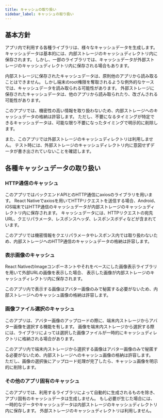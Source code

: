 ```yaml
---
title: キャッシュの取り扱い
sidebar_label: キャッシュの取り扱い
---
```


## 基本方針

アプリ内で利用する各種ライブラリは、様々なキャッシュデータを生成します。
キャッシュデータは基本的には、内部ストレージのキャッシュディレクトリ内に保存されます。
しかし、一部のライブラリでは、キャッシュデータが外部ストレージのキャッシュディレクトリ内に保存される場合もあります。

内部ストレージに保存されたキャッシュデータは、原則他のアプリから読み取ることはできません。
しかし端末のroot権限を奪取されるような例外的なケースでは、キャッシュデータを読み取られる可能性があります。
外部ストレージに保存されたキャッシュデータは、他のアプリから読み取られたり、改ざんされる可能性があります。

このアプリでは、機密性の高い情報を取り扱わないため、内部ストレージへのキャッシュデータの格納は許容します。
ただし、不要になるタイミングが特定できるキャッシュデータは、可能な限り不要になったタイミングで明示的に削除します。

また、このアプリでは外部ストレージのキャッシュディレクトリは利用しません。
テスト時には、外部ストレージのキャッシュディレクトリ内に意図せずデータが書き出されていないことを確認します。

## 各種キャッシュデータの取り扱い

### HTTP通信のキャッシュ

このアプリではバックエンドAPIとのHTTP通信にaxiosのライブラリを用います。
React Nativeでaxiosを用いてHTTPリクエストを送信する場合、Android、iOS端末ではHTTP通信のキャッシュデータが内部ストレージのキャッシュディレクトリ内に保存されます。
キャッシュデータには、HTTPリクエストの宛先URL、クエリパラメータ、レスポンスヘッダ、レスポンスボディなどが含まれています。

このアプリでは機密情報をクエリパラメータやレスポンス内では取り扱わないため、内部ストレージへのHTTP通信のキャッシュデータの格納は許容します。

### 表示画像のキャッシュ

React NativeのImageコンポーネントやそれをベースにした画像表示ライブラリを用いて外部URLの画像を表示した場合、
表示した画像が内部ストレージのキャッシュディレクトリ内に保存されます。

このアプリ内で表示する画像はアバター画像のみで秘匿する必要がないため、内部ストレージへのキャッシュ画像の格納は許容します。

### 画像ファイル選択のキャッシュ

このアプリは、アバター画像のアップロードの際に、端末内ストレージからアバター画像を選択する機能を有します。
画像を端末内ストレージから選択する際には、ライブラリによっては選択した画像ファイルが一時的にキャッシュディレクトリに格納される場合があります。

このアプリ内で端末内ストレージから選択する画像はアバター画像のみで秘匿する必要がないため、内部ストレージへのキャッシュ画像の格納は許容します。
ただし、画像の選択後にアップロード処理が完了したら、キャッシュ画像を明示的に削除します。

### その他のアプリ固有のキャッシュ

このアプリでは、利用するライブラリによって自動的に生成されるものを除き、アプリ固有のキャッシュデータは生成しません。
もし必要が生じた場合には、一時的なデータやキャッシュデータは内部ストレージのキャッシュディレクトリ内に保存します。
外部ストレージのキャッシュディレクトリは利用しません。

